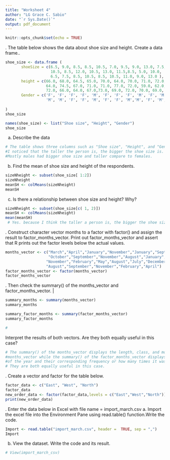 ```yaml
---
title: "Worksheet 4"
author: "LG Grace C. Sabio"
date: "`r Sys.Date()`"
output: pdf_document
---
```


```r
knitr::opts_chunk$set(echo = TRUE)
```
\hfill\break
1. The table below shows the data about shoe size and height. Create a data frame..
```r
shoe_size <- data.frame (
       shoeSize = c(6.5, 9.0, 8.5, 8.5, 10.5, 7.0, 9.5, 9.0, 13.0, 7.5, 
                    10.5, 8.5, 12.0, 10.5, 13.0, 11.5,8.5, 5.0, 10.0,
                    6.5, 7.5, 8.5, 10.5, 8.5, 10.5, 11.0, 9.0, 13.0 ),
       height = c(66.0, 68.0, 64.5, 65.0, 70.0, 64.0, 70.0, 71.0, 72.0,
                  64.0, 74.5, 67.0, 71.0, 71.0, 77.0, 72.0, 59.0, 62.0,
                  72.0, 66.0, 64.0, 67.0,73.0, 69.0, 72.0, 70.0, 69.0, 70.0),
       Gender = c('F', 'F', 'F', 'F', 'M', 'F', 'F', 'F', 'M', 'F', 'M', 'F', 'M', 'M', 
                  'M', 'M', 'F', 'F', 'M', 'F', 'F', 'M','M', 'F', 'M', 'M', 'M', 'M')
       
)
shoe_size

names(shoe_size) <- list("Shoe size", "Height", "Gender") 
shoe_size
```
a. Describe the data
```r
# The table shows three columns such as "Shoe size", "Height", and "Gender". 
#I noticed that the taller the person is, the bigger the shoe size is. 
#Mostly males had bigger shoe size and taller compare to females.
```
b. Find the mean of shoe size and height of the respondents.
```r
sizeNheight <- subset(shoe_size[ 1:2])
sizeNheight
meanSH <- colMeans(sizeNheight)
meanSH
```
c. Is there a relationship between shoe size and height? Why?
```r
sizeNheight <- subset(shoe_size[c( 1, 2)])
meanSH <- colMeans(sizeNheight)
mean(meanSH)
 # Yes. because I think the taller a person is, the bigger the shoe size he has.

```
\hfill\break
2. Construct character vector months to a factor with factor() and assign the result to
factor_months_vector. Print out factor_months_vector and assert that R prints out
the factor levels below the actual values.
```r
months_vector <- c("March","April","January","November","January","September",
                   "October","September","November","August","January","November",
                  "November","February","May","August","July","December","August",
                  "August","September","November","February","April")
factor_months_vector <- factor(months_vector)
factor_months_vector
```
\hfill\break
3. Then check the summary() of the months_vector and factor_months_vector. |
```r
summary_months <- summary(months_vector)
summary_months

```
```r
summary_factor_months <- summary(factor_months_vector)
summary_factor_months

#
```
Interpret the results of both vectors. Are they both equally useful in this case?
```r
# The summary() of the months_vector displays the length, class, and mode of the vector
#months_vector while the summary() of the factor_months_vector displays the different months 
#of the year and their corresponding frequency or how many times it was mentioned in the vector.
# They are both equally useful in this case.
```

\hfill\break
4. Create a vector and factor for the table below.
```r
factor_data <- c("East", "West", "North")
factor_data
new_order_data <- factor(factor_data,levels = c("East","West","North"))
print(new_order_data)

```
\hfill\break
5. Enter the data below in Excel with file name = import_march.csv
a. Import the excel file into the Environment Pane using read.table() function.Write the code.
```r
Import <- read.table("import_march.csv", header =  TRUE, sep = ",")
Import
```
b. View the dataset. Write the code and its result.
```r
# View(import_march_csv)

```
